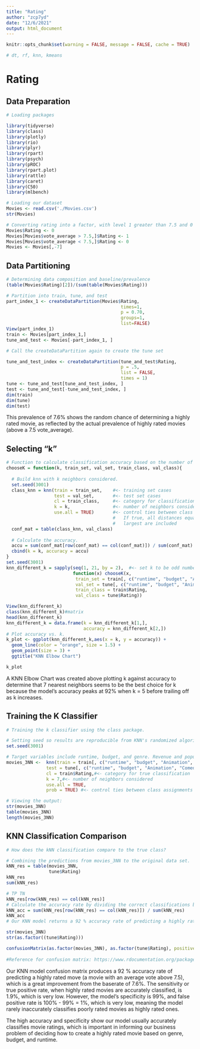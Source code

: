 ```yaml
---
title: "Rating"
author: "zcp7yd"
date: "12/6/2021"
output: html_document
---
```


```r
knitr::opts_chunk$set(warning = FALSE, message = FALSE, cache = TRUE)

# dt, rf, knn, kmeans
```

# Rating 

## Data Preparation

```r
# Loading packages

library(tidyverse)
library(class)
library(plotly)
library(rio)
library(plyr)
library(rpart)
library(psych)
library(pROC)
library(rpart.plot)
library(rattle)
library(caret)
library(C50) 
library(mlbench)
```

```r
# Loading our dataset
Movies <- read.csv('./Movies.csv')
str(Movies)

# Converting rating into a factor, with level 1 greater than 7.5 and 0 otherwise.
Movies$Rating <- 0
Movies[Movies$vote_average > 7.5,]$Rating <- 1
Movies[Movies$vote_average < 7.5,]$Rating <- 0
Movies <- Movies[,-7]

```


## Data Partitioning                
```r
# Determining data composition and baseline/prevalence
(table(Movies$Rating)[2])/(sum(table(Movies$Rating)))

# Partition into train, tune, and test
part_index_1 <- createDataPartition(Movies$Rating,
                                           times=1,
                                           p = 0.70,
                                           groups=1,
                                           list=FALSE)
View(part_index_1)
train <- Movies[part_index_1,]
tune_and_test <- Movies[-part_index_1, ]

# Call the createDataPartition again to create the tune set 

tune_and_test_index <- createDataPartition(tune_and_test$Rating,
                                           p = .5,
                                           list = FALSE,
                                           times = 1)
tune <- tune_and_test[tune_and_test_index, ]
test <- tune_and_test[-tune_and_test_index, ]
dim(train)
dim(tune)
dim(test)
```
This prevalence of 7.6% shows the random chance of determining a highly rated movie, as reflected by the actual prevalence of highly rated movies (above a 7.5 vote_average).

## Selecting "k"
```r
# Function to calculate classification accuracy based on the number of "k."
chooseK = function(k, train_set, val_set, train_class, val_class){
  
  # Build knn with k neighbors considered.
  set.seed(3001)
  class_knn = knn(train = train_set,    #<- training set cases
                  test = val_set,       #<- test set cases
                  cl = train_class,     #<- category for classification
                  k = k,                #<- number of neighbors considered
                  use.all = TRUE)       #<- control ties between class assignments
                                        #   If true, all distances equal to the kth 
                                        #   largest are included
  conf_mat = table(class_knn, val_class)
  
  # Calculate the accuracy.
  accu = sum(conf_mat[row(conf_mat) == col(conf_mat)]) / sum(conf_mat)                         
  cbind(k = k, accuracy = accu)
}
set.seed(3001)
knn_different_k = sapply(seq(1, 21, by = 2),  #<- set k to be odd number from 1 to 21
                         function(x) chooseK(x, 
                          train_set = train[, c("runtime", "budget", "Animation", "Comedy", "Adventure", "Fantasy", "Drama", "Romance", "Action", "Crime", "Thriller", "History", "ScienceFiction", "Mystery", "Western", "Horror", "Documentary", "Music", "War")],
                          val_set = tune[, c("runtime", "budget", "Animation", "Comedy", "Adventure", "Fantasy", "Drama", "Romance", "Action", "Crime", "Thriller", "History", "ScienceFiction", "Mystery", "Western", "Horror", "Documentary", "Music", "War")],
                          train_class = train$Rating,
                          val_class = tune$Rating))

View(knn_different_k)
class(knn_different_k)#matrix 
head(knn_different_k)
knn_different_k = data.frame(k = knn_different_k[1,],
                             accuracy = knn_different_k[2,])
# Plot accuracy vs. k.
k_plot <- ggplot(knn_different_k,aes(x = k, y = accuracy)) +
  geom_line(color = "orange", size = 1.5) +
  geom_point(size = 3) +
  ggtitle("KNN Elbow Chart")

k_plot
```
A KNN Elbow Chart was created above plotting k against accuracy to determine that 7 nearest neighbors seems to be the best choice for k because the model's accuracy peaks at 92% when k = 5 before trailing off as k increases.

## Training the K Classifier
```r
# Training the k classifier using the class package. 

# Setting seed so results are reproducible from KNN's randomized algorithm
set.seed(3001)

# Target variables include runtime, budget, and genre. Revenue and popularity were excluded as these are highly correlated to rating, and are only known after the movie is released, which isn't helpful for our business question of movie production.
movies_3NN <-  knn(train = train[, c("runtime", "budget", "Animation", "Comedy", "Adventure", "Fantasy", "Drama", "Romance", "Action", "Crime", "Thriller", "History", "ScienceFiction", "Mystery", "Western", "Horror", "Documentary", "Music", "War")],#<- training set cases
               test = tune[, c("runtime", "budget", "Animation", "Comedy", "Adventure", "Fantasy", "Drama", "Romance", "Action", "Crime", "Thriller", "History", "ScienceFiction", "Mystery", "Western", "Horror", "Documentary", "Music", "War")],    #<- test set cases
               cl = train$Rating,#<- category for true classification
               k = 7,#<- number of neighbors considered
               use.all = TRUE,
               prob = TRUE) #<- control ties between class assignments If true, all distances equal to the kth largest are included

# Viewing the output:
str(movies_3NN)
table(movies_3NN)
length(movies_3NN)

```


## KNN Classification Comparison
```r
# How does the kNN classification compare to the true class?

# Combining the predictions from movies_3NN to the original data set.
kNN_res = table(movies_3NN,
                tune$Rating)
kNN_res
sum(kNN_res)  

# TP TN
kNN_res[row(kNN_res) == col(kNN_res)]
# Calculate the accuracy rate by dividing the correct classifications by the total number of classifications.
kNN_acc = sum(kNN_res[row(kNN_res) == col(kNN_res)]) / sum(kNN_res)
kNN_acc
# Our KNN model returns a 92 % accuracy rate of predicting a highly rated move (with an average vote above 7.5), which is a great improvement from the baserate of 7.6%.

str(movies_3NN)
str(as.factor((tune$Rating)))

confusionMatrix(as.factor(movies_3NN), as.factor(tune$Rating), positive = "1", dnn=c("Prediction", "Actual"), mode = "sens_spec")
      
#Reference for confusion matrix: https://www.rdocumentation.org/packages/caret/versions/6.0-86/topics/confusionMatrix 
```
Our KNN model confusion matrix produces a 92 % accuracy rate of predicting a highly rated move (a movie with an average vote above 7.5), which is a great improvement from the baserate of 7.6%. The sensitivity or true positive rate, when highly rated movies are accurately classified, is 1.9%, which is very low. However, the model's specificity is 99%, and false positive rate is 100% - 99% = 1%, which is very low, meaning the model rarely inaccurately classifies poorly rated movies as highly rated ones. 

The high accuracy and specificity show our model usually accurately classifies movie ratings, which is important in informing our business problem of deciding how to create a highly rated movie based on genre, budget, and runtime.





